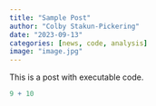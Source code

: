 ```yaml
---
title: "Sample Post"
author: "Colby Stakun-Pickering"
date: "2023-09-13"
categories: [news, code, analysis]
image: "image.jpg"
---
```


This is a post with executable code.

```r
9 + 10
```

